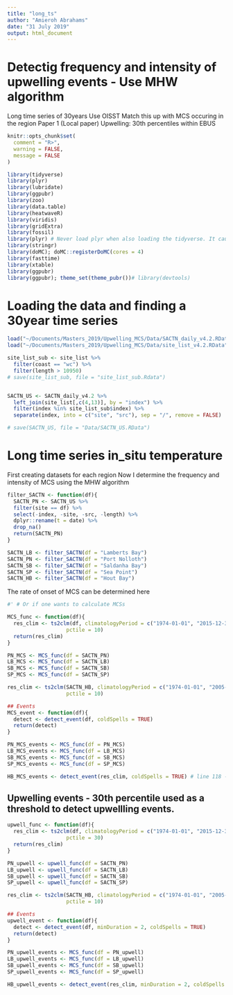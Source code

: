 ```yaml
---
title: "long_ts"
author: "Amieroh Abrahams"
date: "31 July 2019"
output: html_document
---
```


# Detectig frequency and intensity of upwelling events - Use MHW algorithm 
  Long time series of 30years
  Use OISST 
  Match this up with MCS occuring in the region
  Paper 1 (Local paper)
  Upwelling: 30th percentiles within EBUS
  

```r
knitr::opts_chunk$set(
  comment = "R>",
  warning = FALSE,
  message = FALSE 
)

library(tidyverse)
library(plyr)
library(lubridate)
library(ggpubr)
library(zoo)
library(data.table)
library(heatwaveR)
library(viridis)
library(gridExtra)
library(fossil)
library(plyr) # Never load plyr when also loading the tidyverse. It causes a lot of conflicts.
library(stringr)
library(doMC); doMC::registerDoMC(cores = 4)
library(fasttime)
library(xtable)
library(ggpubr)
library(ggpubr); theme_set(theme_pubr())# library(devtools)

```

# Loading the data and finding a 30year time series

```r
load("~/Documents/Masters_2019/Upwelling_MCS/Data/SACTN_daily_v4.2.RData")
load("~/Documents/Masters_2019/Upwelling_MCS/Data/site_list_v4.2.RData")

site_list_sub <- site_list %>%
  filter(coast == "wc") %>%
  filter(length > 10950) 
# save(site_list_sub, file = "site_list_sub.Rdata")


SACTN_US <- SACTN_daily_v4.2 %>%
  left_join(site_list[,c(4,13)], by = "index") %>%
  filter(index %in% site_list_sub$index) %>%
  separate(index, into = c("site", "src"), sep = "/", remove = FALSE)

# save(SACTN_US, file = "Data/SACTN_US.RData")
```

# Long time series in_situ temperature
  First creating datasets for each region
  Now I determine the frequency and intensity of MCS using the MHW algorithm
  
```r

filter_SACTN <- function(df){
  SACTN_PN <- SACTN_US %>%
  filter(site == df) %>%
  select(-index, -site, -src, -length) %>% 
  dplyr::rename(t = date) %>% 
  drop_na()
  return(SACTN_PN)
}

SACTN_LB <- filter_SACTN(df = "Lamberts Bay") 
SACTN_PN <- filter_SACTN(df = "Port Nolloth") 
SACTN_SB <- filter_SACTN(df = "Saldanha Bay") 
SACTN_SP <- filter_SACTN(df = "Sea Point") 
SACTN_HB <- filter_SACTN(df = "Hout Bay") 
```

  The rate of onset of MCS can be determined here

```r

#' # Or if one wants to calculate MCSs

MCS_func <- function(df){
  res_clim <- ts2clm(df, climatologyPeriod = c("1974-01-01", "2015-12-31"),
                   pctile = 10)
  return(res_clim)
}

PN_MCS <- MCS_func(df = SACTN_PN)
LB_MCS <- MCS_func(df = SACTN_LB)
SB_MCS <- MCS_func(df = SACTN_SB)
SP_MCS <- MCS_func(df = SACTN_SP)

res_clim <- ts2clm(SACTN_HB, climatologyPeriod = c("1974-01-01", "2005-10-19"), # Climatological period differs to the rest
                   pctile = 10)

## Events
MCS_event <- function(df){
  detect <- detect_event(df, coldSpells = TRUE)
  return(detect)
}

PN_MCS_events <- MCS_func(df = PN_MCS)
LB_MCS_events <- MCS_func(df = LB_MCS)
SB_MCS_events <- MCS_func(df = SB_MCS)
SP_MCS_events <- MCS_func(df = SP_MCS)

HB_MCS_events <- detect_event(res_clim, coldSpells = TRUE) # line 118 -
```

## Upwelling events - 30th percentile used as a threshold to detect upwellling events. 

```r
upwell_func <- function(df){
  res_clim <- ts2clm(df, climatologyPeriod = c("1974-01-01", "2015-12-31"),
                   pctile = 30)
  return(res_clim)
}

PN_upwell <- upwell_func(df = SACTN_PN)
LB_upwell <- upwell_func(df = SACTN_LB)
SB_upwell <- upwell_func(df = SACTN_SB)
SP_upwell <- upwell_func(df = SACTN_SP)

res_clim <- ts2clm(SACTN_HB, climatologyPeriod = c("1974-01-01", "2005-10-19"), # Climatological period differs to the rest
                   pctile = 10)

## Events
upwell_event <- function(df){
  detect <- detect_event(df, minDuration = 2, coldSpells = TRUE)
  return(detect)
}

PN_upwell_events <- MCS_func(df = PN_upwell)
LB_upwell_events <- MCS_func(df = LB_upwell)
SB_upwell_events <- MCS_func(df = SB_upwell)
SP_upwell_events <- MCS_func(df = SP_upwell)

HB_upwell_events <- detect_event(res_clim, minDuration = 2, coldSpells = TRUE) # line 1
```











